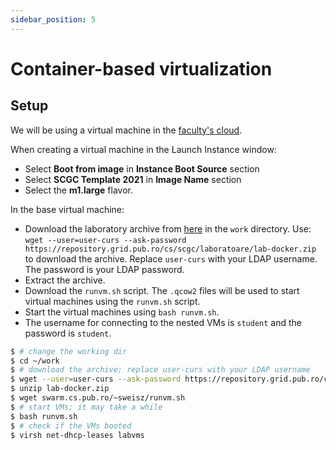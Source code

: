 ```yaml
---
sidebar_position: 5
---
```


# Container-based virtualization

## Setup

We will be using a virtual machine in the [faculty's cloud](http://cloud.grid.pub.ro/).

When creating a virtual machine in the Launch Instance window:
  * Select **Boot from image** in **Instance Boot Source** section
  * Select **SCGC Template 2021** in **Image Name** section
  * Select the **m1.large** flavor.

In the base virtual machine:
  * Download the laboratory archive from [here](https://repository.grid.pub.ro/cs/scgc/laboratoare/lab-docker.zip) in the `work` directory.
Use: `wget --user=user-curs --ask-password https://repository.grid.pub.ro/cs/scgc/laboratoare/lab-docker.zip` to download the archive.
Replace `user-curs` with your LDAP username. The password is your LDAP password.
  * Extract the archive.
  * Download the `runvm.sh` script.
The `.qcow2` files will be used to start virtual machines using the `runvm.sh` script.
  * Start the virtual machines using `bash runvm.sh`.
  * The username for connecting to the nested VMs is `student` and the password is `student`.

```bash
$ # change the working dir
$ cd ~/work
$ # download the archive; replace user-curs with your LDAP username
$ wget --user=user-curs --ask-password https://repository.grid.pub.ro/cs/scgc/laboratoare/lab-docker.zip
$ unzip lab-docker.zip
$ wget swarm.cs.pub.ro/~sweisz/runvm.sh
$ # start VMs; it may take a while
$ bash runvm.sh
$ # check if the VMs booted
$ virsh net-dhcp-leases labvms
```


<CertBasics/>


<CertDocker/>


<CertLXC/>


<CertLXD/>

